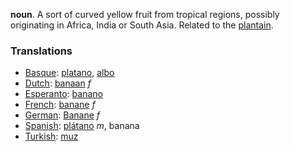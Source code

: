 '''noun'''. A sort of curved yellow fruit from tropical regions, possibly originating in Africa, India or South Asia. Related to the [[plantain]].

===Translations===

*[[Basque]]: [[platano]], [[albo]]
*[[Dutch]]: [[banaan]] ''f''
*[[Esperanto]]: [[banano]]
*[[French]]: [[banane]] ''f''
*[[German]]: [[Banane]] ''f''
*[[Spanish]]: [[plátano]] ''m'', banana
*[[Turkish]]: [[muz]]